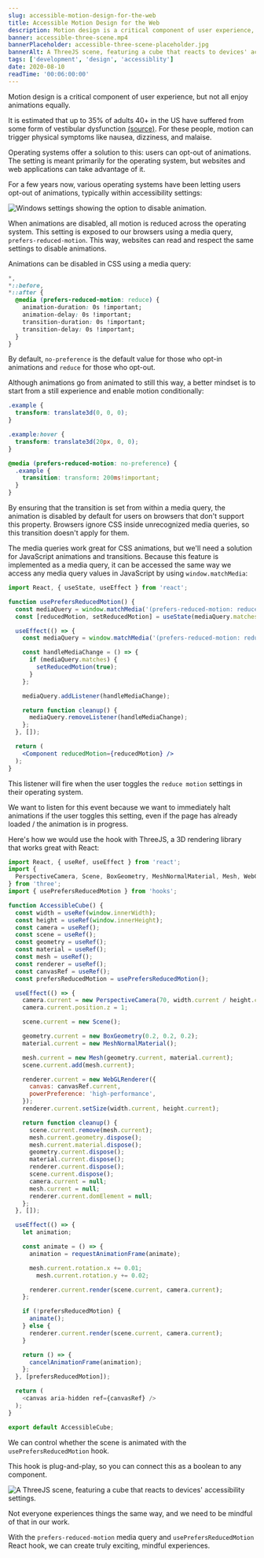 ```yaml
---
slug: accessible-motion-design-for-the-web
title: Accessible Motion Design for the Web
description: Motion design is a critical component of user experience, but not all enjoy animations equally.
banner: accessible-three-scene.mp4
bannerPlaceholder: accessible-three-scene-placeholder.jpg
bannerAlt: A ThreeJS scene, featuring a cube that reacts to devices' accessibility settings.
tags: ['development', 'design', 'accessiblity']
date: 2020-08-10
readTime: '00:06:00:00'
---
```


Motion design is a critical component of user experience, but not all enjoy animations equally.

It is estimated that up to 35% of adults 40+ in the US have suffered from some form of vestibular dysfunction [(source)](https://vestibular.org/understanding-vestibular-disorder).
For these people, motion can trigger physical symptoms like nausea, dizziness, and malaise.

Operating systems offer a solution to this: users can opt-out of animations. The setting is meant primarily for the operating system, but websites and web applications can take advantage of it.

For a few years now, various operating systems have been letting users opt-out of animations, typically within accessibility settings:

![Windows settings showing the option to disable animation.](windows-settings.jpg)

When animations are disabled, all motion is reduced across the operating system.
This setting is exposed to our browsers using a media query, `prefers-reduced-motion`.
This way, websites can read and respect the same settings to disable animations.

Animations can be disabled in CSS using a media query:

```css
*,
*::before,
*::after {
  @media (prefers-reduced-motion: reduce) {
    animation-duration: 0s !important;
    animation-delay: 0s !important;
    transition-duration: 0s !important;
    transition-delay: 0s !important;
  }
}
```

By default, `no-preference` is the default value for those who opt-in animations and `reduce` for those who opt-out.

Although animations go from animated to still this way, a better mindset is to start from a still experience and enable motion conditionally:

```css
.example {
  transform: translate3d(0, 0, 0);
}

.example:hover {
  transform: translate3d(20px, 0, 0);
}

@media (prefers-reduced-motion: no-preference) {
  .example {
    transition: transform: 200ms!important;
  }
}
```

By ensuring that the transition is set from within a media query, the animation is disabled by default for users on browsers that don't support this property.
Browsers ignore CSS inside unrecognized media queries, so this transition doesn't apply for them.

The media queries work great for CSS animations, but we'll need a solution for JavaScript animations and transitions.
Because this feature is implemented as a media query, it can be accessed the same way we access any media query values in JavaScript by using `window.matchMedia`:

```jsx
import React, { useState, useEffect } from 'react';

function usePrefersReducedMotion() {
  const mediaQuery = window.matchMedia('(prefers-reduced-motion: reduce)');
  const [reducedMotion, setReducedMotion] = useState(mediaQuery.matches);

  useEffect(() => {
    const mediaQuery = window.matchMedia('(prefers-reduced-motion: reduce)');

    const handleMediaChange = () => {
      if (mediaQuery.matches) {
        setReducedMotion(true);
      }
    };

    mediaQuery.addListener(handleMediaChange);

    return function cleanup() {
      mediaQuery.removeListener(handleMediaChange);
    };
  }, []);

  return (
    <Component reducedMotion={reducedMotion} />
  );
}
```

This listener will fire when the user toggles the `reduce motion` settings in their operating system.

We want to listen for this event because we want to immediately halt animations if the user toggles this setting, even if the page has already loaded / the animation is in progress.

Here's how we would use the hook with ThreeJS, a 3D rendering library that works great with React:

```js
import React, { useRef, useEffect } from 'react';
import {
  PerspectiveCamera, Scene, BoxGeometry, MeshNormalMaterial, Mesh, WebGLRenderer
} from 'three';
import { usePrefersReducedMotion } from 'hooks';

function AccessibleCube() {
  const width = useRef(window.innerWidth);
  const height = useRef(window.innerHeight);
  const camera = useRef();
  const scene = useRef();
  const geometry = useRef();
  const material = useRef();
  const mesh = useRef();
  const renderer = useRef();
  const canvasRef = useRef();
  const prefersReducedMotion = usePrefersReducedMotion();

  useEffect(() => {
    camera.current = new PerspectiveCamera(70, width.current / height.current, 0.01, 10);
    camera.current.position.z = 1;

    scene.current = new Scene();

    geometry.current = new BoxGeometry(0.2, 0.2, 0.2);
    material.current = new MeshNormalMaterial();

  	mesh.current = new Mesh(geometry.current, material.current);
  	scene.current.add(mesh.current);

  	renderer.current = new WebGLRenderer({
      canvas: canvasRef.current,
      powerPreference: 'high-performance',
    });
  	renderer.current.setSize(width.current, height.current);

    return function cleanup() {
      scene.current.remove(mesh.current);
      mesh.current.geometry.dispose();
      mesh.current.material.dispose();
      geometry.current.dispose();
      material.current.dispose();
      renderer.current.dispose();
      scene.current.dispose();
      camera.current = null;
      mesh.current = null;
      renderer.current.domElement = null;
    };
  }, []);

  useEffect(() => {
    let animation;

    const animate = () => {
      animation = requestAnimationFrame(animate);

      mesh.current.rotation.x += 0.01;
    	mesh.current.rotation.y += 0.02;

      renderer.current.render(scene.current, camera.current);
    };

    if (!prefersReducedMotion) {
      animate();
    } else {
      renderer.current.render(scene.current, camera.current);
    }

    return () => {
      cancelAnimationFrame(animation);
    };
  }, [prefersReducedMotion]);

  return (
    <canvas aria-hidden ref={canvasRef} />
  );
}

export default AccessibleCube;
```

We can control whether the scene is animated with the `usePrefersReducedMotion` hook.

This hook is plug-and-play, so you can connect this as a boolean to any component.

![A ThreeJS scene, featuring a cube that reacts to devices' accessibility settings.](accessible-three-scene.gif)

Not everyone experiences things the same way, and we need to be mindful of that in our work.

With the `prefers-reduced-motion` media query and `usePrefersReducedMotion` React hook, we can create truly exciting, mindful experiences.
